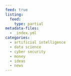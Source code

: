 ```yaml
---
feed: true
listing:
  feed:
    type: partial
metadata-files: 
  - _index.yml
categories:
  - artificial intelligence
  - data science
  - cyber security
  - money
  - ideas
  - news
---
```


:::{#posts-listing}
:::

